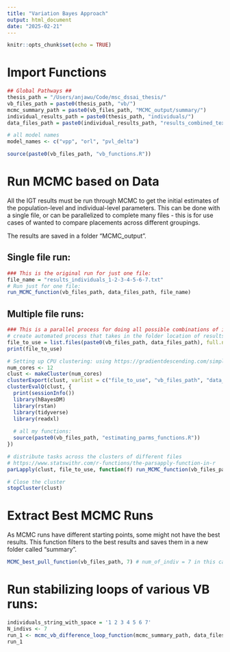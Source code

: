 ```yaml
---
title: "Variation Bayes Approach"
output: html_document
date: "2025-02-21"
---
```


```r
knitr::opts_chunk$set(echo = TRUE)
```

# Import Functions
```r
## Global Pathways ##
thesis_path = "/Users/anjawu/Code/msc_dssai_thesis/"
vb_files_path = paste0(thesis_path, "vb/")
mcmc_summary_path = paste0(vb_files_path, "MCMC_output/summary/")
individual_results_path = paste0(thesis_path, "individuals/")
data_files_path = paste0(individual_results_path, "results_combined_text_files/")

# all model names
model_names <- c("vpp", "orl", "pvl_delta")

source(paste0(vb_files_path, "vb_functions.R"))
```


# Run MCMC based on Data
All the IGT results must be run through MCMC to get the initial estimates of the population-level and individual-level parameters. This can be done with a single file, or can be parallelized to complete many files - this is for use cases of wanted to compare placements across different groupings. 

The results are saved in a folder "MCMC_output".

## Single file run:
```r
### This is the original run for just one file:
file_name = "results_individuals_1-2-3-4-5-6-7.txt"
# Run just for one file:
run_MCMC_function(vb_files_path, data_files_path, file_name)
```

## Multiple file runs:
```r
### This is a parallel process for doing all possible combinations of individuals (1-7)
# create automated process that takes in the folder location of results and takes all .txt files and inputs those as file_names in the above function:
file_to_use = list.files(paste0(vb_files_path, data_files_path), full.names = FALSE)
print(file_to_use)

# Setting up CPU clustering: using https://gradientdescending.com/simple-parallel-processing-in-r/ and https://stackoverflow.com/questions/17196261/understanding-the-differences-between-mclapply-and-parlapply-in-r
num_cores <- 12
clust <- makeCluster(num_cores)
clusterExport(clust, varlist = c("file_to_use", "vb_files_path", "data_files_path"))
clusterEvalQ(clust, {
  print(sessionInfo())
  library(hBayesDM)
  library(rstan)
  library(tidyverse)
  library(readxl)
  
  # all my functions:
  source(paste0(vb_files_path, "estimating_parms_functions.R"))
})

# distribute tasks across the clusters of different files
# https://www.statswithr.com/r-functions/the-parsapply-function-in-r
parLapply(clust, file_to_use, function(f) run_MCMC_function(vb_files_path, data_files_path, f))

# Close the cluster
stopCluster(clust)
```


# Extract Best MCMC Runs
As MCMC runs have different starting points, some might not have the best results. This function filters to the best results and saves them in a new folder called "summary".
```r
MCMC_best_pull_function(vb_files_path, 7) # num_of_indiv = 7 in this case
```


# Run stabilizing loops of various VB runs:

```r
individuals_string_with_space = '1 2 3 4 5 6 7' 
N_indivs <- 7
run_1 <- mcmc_vb_difference_loop_function(mcmc_summary_path, data_files_path, vb_files_path, individuals_string_with_space, N_indivs, passable_percent = 0.1)
run_1
```











